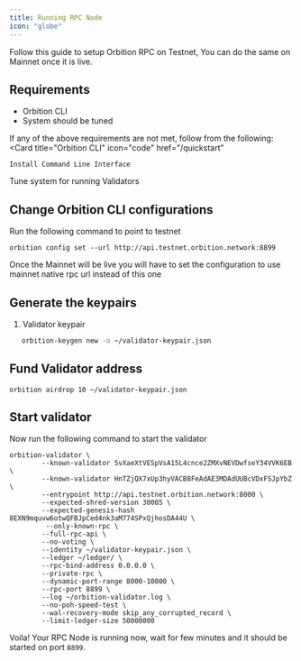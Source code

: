 ```yaml
---
title: Running RPC Node
icon: "globe"
---
```

<Note>
Follow this guide to setup Orbition RPC on Testnet, You can do the same on Mainnet once it is live.
</Note>

## Requirements
- Orbition CLI
- System should be tuned

If any of the above requirements are not met, follow from the following:
<CardGroup cols={2}>
  <Card
    title="Orbition CLI"
    icon="code"
    href="/quickstart"
  >
    Install Command Line Interface
  </Card>
    <Card
    title="System Tuning"
    icon="stars"
    href="/validators/system-tuning"
  >
    Tune system for running Validators
  </Card>

</CardGroup>

## Change Orbition CLI configurations

Run the following command to point to testnet

```
orbition config set --url http://api.testnet.orbition.network:8899
```

<Note> Once the Mainnet will be live you will have to set the configuration to use mainnet native rpc url instead of this one</Note>

## Generate the keypairs


1. Validator keypair

```bash
   orbition-keygen new -o ~/validator-keypair.json
```

## Fund Validator address

```
orbition airdrop 10 ~/validator-keypair.json
```

## Start validator

Now run the following command to start the validator

```
orbition-validator \
        --known-validator 5vXaeXtVESpVsA15L4cnce2ZMXvNEVDwfseY34VVK6EB \
        --known-validator HnTZjQX7xUp3hyVACB8FeAdAE3MDAdUUBcVDxFSJpYbZ \
        --entrypoint http://api.testnet.orbition.network:8000 \
        --expected-shred-version 30005 \
        --expected-genesis-hash 8EXN9mquvw6otwQFBJpCed4nk3aM774SPxQjhosDA44U \
         --only-known-rpc \
        --full-rpc-api \
        --no-voting \
        --identity ~/validator-keypair.json \
        --ledger ~/ledger/ \
        --rpc-bind-address 0.0.0.0 \
        --private-rpc \
        --dynamic-port-range 8000-10000 \
        --rpc-port 8899 \
        --log ~/orbition-validator.log \
        --no-poh-speed-test \
        --wal-recovery-mode skip_any_corrupted_record \
        --limit-ledger-size 50000000
```

Voila! Your RPC Node is running now, wait for few minutes and it should be started on port `8899`.
